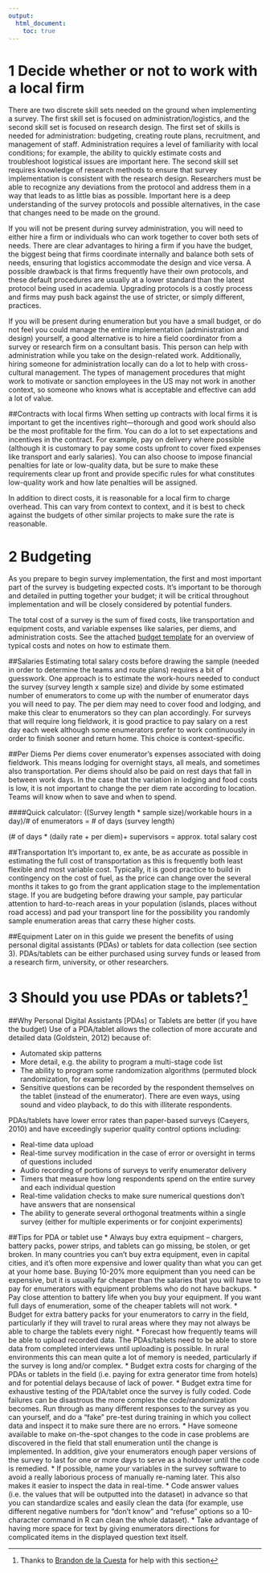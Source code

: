 ```yaml
---
output: 
  html_document:
    toc: true
---
```


<!-- title: "10 Steps to Implementing a Survey" -->

1 Decide whether or not to work with a local firm
==
There are two discrete skill sets needed on the ground when implementing a survey. The first skill set is focused on administration/logistics, and the second skill set is focused on research design. The first set of skills is needed for administration: budgeting, creating route plans, recruitment, and management of staff.  Administration requires a level of familiarity with local conditions; for example, the ability to quickly estimate costs and troubleshoot logistical issues are important here. The second skill set requires knowledge of research methods to ensure that survey implementation is consistent with the research design. Researchers must be able to recognize any deviations from the protocol and address them in a way that leads to as little bias as possible. Important here is a deep understanding of the survey protocols and possible alternatives, in the case that changes need to be made on the ground. 

If you will not be present during survey administration, you will need to either hire a firm or individuals who can work together to cover both sets of needs. There are clear advantages to hiring a firm if you have the budget, the biggest being that firms coordinate internally and balance both sets of needs, ensuring that logistics accommodate the design and vice versa. A possible drawback is that firms frequently have their own protocols, and these default procedures are usually at a lower standard than the latest protocol being used in academia. Upgrading protocols is a costly process and firms may push back against the use of stricter, or simply different, practices.

If you will be present during enumeration but you have a small budget, or do not feel you could manage the entire implementation (administration and design) yourself, a good alternative is to hire a field coordinator from a survey or research firm on a consultant basis. This person can help with administration while you take on the design-related work. Additionally, hiring someone for administration locally can do a lot to help with cross-cultural management. The types of management procedures that might work to motivate or sanction employees in the US may not work in another context, so someone who knows what is acceptable and effective can add a lot of value.

##Contracts with local firms
When setting up contracts with local firms it is important to get the incentives right—thorough and good work should also be the most profitable for the firm. You can do a lot to set expectations and incentives in the contract. For example, pay on delivery where possible (although it is customary to pay some costs upfront to cover fixed expenses like transport and early salaries). You can also choose to impose financial penalties for late or low-quality data, but be sure to make these requirements clear up front and provide specific rules for what constitutes low-quality work and how late penalties will be assigned. 

In addition to direct costs, it is reasonable for a local firm to charge overhead. This can vary from context to context, and it is best to check against the budgets of other similar projects to make sure the rate is reasonable. 

2 Budgeting 
==
As you prepare to begin survey implementation, the first and most important part of the survey is budgeting expected costs. It’s important to be thorough and detailed in putting together your budget; it will be critical throughout implementation and will be closely considered by potential funders. 

The total cost of a survey is the sum of fixed costs, like transportation and equipment costs, and variable expenses like salaries, per diems, and administration costs. See the attached [budget template](INSERT LINK) for an overview of typical costs and notes on how to estimate them.

##Salaries
Estimating total salary costs before drawing the sample (needed in order to determine the teams and route plans) requires a bit of guesswork. One approach is to estimate the work-hours needed to conduct the survey (survey length x sample size) and divide by some estimated number of enumerators to come up with the number of enumerator days you will need to pay. The per diem may need to cover food and lodging, and make this clear to enumerators so they can plan accordingly. For surveys that will require long fieldwork, it is good practice to pay salary on a rest day each week although some enumerators prefer to work continuously in order to finish sooner and return home. This choice is context-specific. 

##Per Diems
Per diems cover enumerator’s expenses associated with doing fieldwork. This means lodging for overnight stays, all meals, and sometimes also transportation. Per diems should also be paid on rest days that fall in between work days. In the case that the variation in lodging and food costs is low, it is not important to change the per diem rate according to location. Teams will know when to save and when to spend. 

####Quick calculator:
((Survey length * sample size)/workable hours in a day)/# of enumerators = # of days (survey length)

(# of days * (daily rate + per diem)+ supervisors = approx. total salary cost

##Transportation
It’s important to, ex ante, be as accurate as possible in estimating the full cost of transportation as this is frequently both least flexible and most variable cost. Typically, it is good practice to build in contingency on the cost of fuel, as the price can change over the several months it takes to go from the grant application stage to the implementation stage. If you are budgeting before drawing your sample, pay particular attention to hard-to-reach areas in your population (islands, places without road access) and pad your transport line for the possibility you randomly sample enumeration areas that carry these higher costs.

##Equipment
Later on in this guide we present the benefits of using personal digital assistants (PDAs) or tablets for data collection (see section 3). PDAs/tablets can be either purchased using survey funds or leased from a research firm, university, or other researchers. 

3 Should you use PDAs or tablets?[^1] 
=
##Why Personal Digital Assistants [PDAs] or Tablets are better (if you have the budget)
Use of a PDA/tablet allows the collection of more accurate and detailed data (Goldstein, 2012) because of:

[^1]: Thanks to [Brandon de la Cuesta](https://www.princeton.edu/politics/people/display_person.xml?netid=bjmiller&display=All) for help with this section

* Automated skip patterns
* More detail, e.g. the ability to program a multi-stage code list
* The ability to program some randomization algorithms (permuted block randomization, for example)
* Sensitive questions can be recorded by the respondent themselves on the tablet (instead of the enumerator). There are even ways, using sound and video playback, to do this with illiterate respondents. 

PDAs/tablets have lower error rates than paper-based surveys (Caeyers, 2010) and have exceedingly superior quality control options including: 

* Real-time data upload
* Real-time survey modification in the case of error or oversight in terms of questions included
* Audio recording of portions of surveys to verify enumerator delivery
* Timers that measure how long respondents spend on the entire survey and each individual question
* Real-time validation checks to make sure numerical questions don't have answers that are nonsensical
* The ability to generate several orthogonal treatments within a single survey (either for multiple experiments or for conjoint experiments) 

##Tips for PDA or tablet use
* Always buy extra equipment – chargers, battery packs, power strips, and tablets can go missing, be stolen, or get broken. In many countries you can’t buy extra equipment, even in capital cities, and it’s often more expensive and lower quality than what you can get at your home base. Buying 10-20% more equipment than you need can be expensive, but it is usually far cheaper than the salaries that you will have to pay for enumerators with equipment problems who do not have backups.
* Pay close attention to battery life when you buy your equipment. If you want full days of enumeration, some of the cheaper tablets will not work. 
* Budget for extra battery packs for your enumerators to carry in the field, particularly if they will travel to rural areas where they may not always be able to charge the tablets every night.
* Forecast how frequently teams will be able to upload recorded data. The PDAs/tablets need to be able to store data from completed interviews until uploading is possible. In rural environments this can mean quite a lot of memory is needed, particularly if the survey is long and/or complex.
* Budget extra costs for charging of the PDAs or tablets in the field (i.e. paying for extra generator time from hotels) and for potential delays because of lack of power. 
* Budget extra time for exhaustive testing of the PDA/tablet once the survey is fully coded. Code failures can be disastrous the more complex the code/randomization becomes. Run through as many different responses to the survey as you can yourself, and do a "fake" pre-test during training in which you collect data and inspect it to make sure there are no errors. 
* Have someone available to make on-the-spot changes to the code in case problems are discovered in the field that stall enumeration until the change is implemented. In addition, give your enumerators enough paper versions of the survey to last for one or more days to serve as a holdover until the code is remedied.
* If possible, name your variables in the survey software to avoid a really laborious process of manually re-naming later. This also makes it easier to inspect the data in real-time. 
* Code answer values (i.e. the values that will be outputted into the dataset) in advance so that you can standardize scales and easily clean the data (for example, use different negative numbers for "don't know" and "refuse" options so a 10-character command in R can clean the whole dataset). 
* Take advantage of having more space for text by giving enumerators directions for complicated items in the displayed question text itself. 

